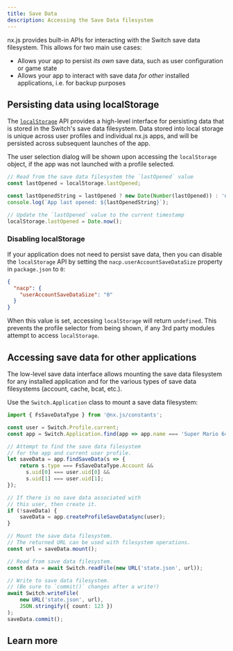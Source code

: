 ```yaml
---
title: Save Data
description: Accessing the Save Data filesystem
---
```


nx.js provides built-in APIs for interacting with the Switch save data filesystem. This allows for two main use cases:

 * Allows your app to persist _its own_ save data, such as user configuration or game state
 * Allows your app to interact with save data _for other_ installed applications, i.e. for backup purposes

## Persisting data using localStorage

The [`localStorage`](/runtime/api/variables/localStorage) API provides a high-level interface for persisting data that is stored in the Switch's save data filesystem. Data stored into local storage is unique across user profiles and individual nx.js apps, and will be persisted across subsequent launches of the app.

The user selection dialog will be shown upon accessing the `localStorage` object, if the app was not launched with a profile selected.

```typescript
// Read from the save data filesystem the `lastOpened` value
const lastOpened = localStorage.lastOpened;

const lastOpenedString = lastOpened ? new Date(Number(lastOpened)) : 'never';
console.log(`App last opened: ${lastOpenedString}`);

// Update the `lastOpened` value to the current timestamp
localStorage.lastOpened = Date.now();
```

### Disabling localStorage

If your application does not need to persist save data, then you can disable the `localStorage`
API by setting the `nacp.userAccountSaveDataSize` property in `package.json` to `0`:

```json title="package.json"
{
  "nacp": {
    "userAccountSaveDataSize": "0"
  }
}
```

When this value is set, accessing `localStorage` will return `undefined`.
This prevents the profile selector from being shown, if any 3rd party modules
attempt to access `localStorage`.

## Accessing save data for other applications

The low-level save data interface allows mounting the save data filesystem for any installed application and for the various types of save data filesystems (account, cache, bcat, etc.).

Use the `Switch.Application` class to mount a save data filesystem:

```typescript
import { FsSaveDataType } from '@nx.js/constants';

const user = Switch.Profile.current;
const app = Switch.Application.find(app => app.name === 'Super Mario 64');

// Attempt to find the save data filesystem
// for the app and current user profile.
let saveData = app.findSaveData(s => {
    return s.type === FsSaveDataType.Account &&
      s.uid[0] === user.uid[0] &&
      s.uid[1] === user.uid[1];
});

// If there is no save data associated with
// this user, then create it.
if (!saveData) {
    saveData = app.createProfileSaveDataSync(user);
}

// Mount the save data filesystem.
// The returned URL can be used with filesystem operations.
const url = saveData.mount();

// Read from save data filesystem.
const data = await Switch.readFile(new URL('state.json', url));

// Write to save data filesystem.
// (Be sure to `commit()` changes after a write!)
await Switch.writeFile(
    new URL('state.json', url),
    JSON.stringify({ count: 123 })
);
saveData.commit();
```

## Learn more

<Cards>
  <Card title="Learn more about user profile selection" href="/runtime/concepts/profiles" />
  <Card title="Learn more about the `Switch.Application` class" href="/runtime/concepts/applications" />
</Cards>
